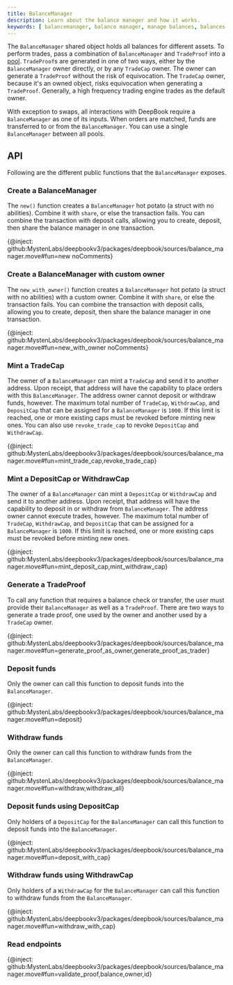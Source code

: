 ```yaml
---
title: BalanceManager
description: Learn about the balance manager and how it works.
keywords: [ balancemanager, balance manager, manage balances, balances for different assets, deepbook, deepbookv3, create balance manager, balance manager with custom owner, mint trade cap, trade cap, tradecap, DepositCap, WithdrawCap, deposit cap, withdraw cap, deposit funds, withdraw funds, generate a TradeProof, tradeproof ]
---
```


The `BalanceManager` shared object holds all balances for different assets. To perform trades, pass a combination of `BalanceManager` and `TradeProof` into a [pool](./design.mdx#pool). `TradeProof`s are generated in one of two ways, either by the `BalanceManager` owner directly, or by any `TradeCap` owner. The owner can generate a `TradeProof` without the risk of equivocation. The `TradeCap` owner, because it's an owned object, risks equivocation when generating a `TradeProof`. Generally, a high frequency trading engine trades as the default owner.

With exception to swaps, all interactions with DeepBook require a `BalanceManager` as one of its inputs. When orders are matched, funds are transferred to or from the `BalanceManager`. You can use a single `BalanceManager` between all pools.

## API

Following are the different public functions that the `BalanceManager` exposes.

### Create a BalanceManager

The `new()` function creates a `BalanceManager` hot potato (a struct with no abilities). Combine it with `share`, or else the transaction fails. You can combine the transaction with deposit calls, allowing you to create, deposit, then share the balance manager in one transaction.

{@inject: github:MystenLabs/deepbookv3/packages/deepbook/sources/balance_manager.move#fun=new noComments}

### Create a BalanceManager with custom owner

The `new_with_owner()` function creates a `BalanceManager` hot potato (a struct with no abilities) with a custom owner. Combine it with `share`, or else the transaction fails. You can combine the transaction with deposit calls, allowing you to create, deposit, then share the balance manager in one transaction.

{@inject: github:MystenLabs/deepbookv3/packages/deepbook/sources/balance_manager.move#fun=new_with_owner noComments}

### Mint a TradeCap

The owner of a `BalanceManager` can mint a `TradeCap` and send it to another address. Upon receipt, that address will have the capability to place orders with this `BalanceManager`. The address owner cannot deposit or withdraw funds, however. The maximum total number of `TradeCap`, `WithdrawCap`, and `DepositCap` that can be assigned for a `BalanceManager` is `1000`. If this limit is reached, one or more existing caps must be revoked before minting new ones. You can also use `revoke_trade_cap` to revoke `DepositCap` and `WithdrawCap`.

{@inject: github:MystenLabs/deepbookv3/packages/deepbook/sources/balance_manager.move#fun=mint_trade_cap,revoke_trade_cap}

### Mint a DepositCap or WithdrawCap

The owner of a `BalanceManager` can mint a `DepositCap` or `WithdrawCap` and send it to another address. Upon receipt, that address will have the capability to deposit in or withdraw from `BalanceManager`. The address owner cannot execute trades, however. The maximum total number of `TradeCap`, `WithdrawCap`, and `DepositCap` that can be assigned for a `BalanceManager` is `1000`. If this limit is reached, one or more existing caps must be revoked before minting new ones.

{@inject: github:MystenLabs/deepbookv3/packages/deepbook/sources/balance_manager.move#fun=mint_deposit_cap,mint_withdraw_cap}

### Generate a TradeProof

To call any function that requires a balance check or transfer, the user must provide their `BalanceManager` as well as a `TradeProof`. There are two ways to generate a trade proof, one used by the owner and another used by a `TradeCap` owner.

{@inject: github:MystenLabs/deepbookv3/packages/deepbook/sources/balance_manager.move#fun=generate_proof_as_owner,generate_proof_as_trader}

### Deposit funds

Only the owner can call this function to deposit funds into the `BalanceManager`.

{@inject: github:MystenLabs/deepbookv3/packages/deepbook/sources/balance_manager.move#fun=deposit}

### Withdraw funds

Only the owner can call this function to withdraw funds from the `BalanceManager`.

{@inject: github:MystenLabs/deepbookv3/packages/deepbook/sources/balance_manager.move#fun=withdraw,withdraw_all}

### Deposit funds using DepositCap

Only holders of a `DepositCap` for the `BalanceManager` can call this function to deposit funds into the `BalanceManager`.

{@inject: github:MystenLabs/deepbookv3/packages/deepbook/sources/balance_manager.move#fun=deposit_with_cap}

### Withdraw funds using WithdrawCap

Only holders of a `WithdrawCap` for the `BalanceManager` can call this function to withdraw funds from the `BalanceManager`.

{@inject: github:MystenLabs/deepbookv3/packages/deepbook/sources/balance_manager.move#fun=withdraw_with_cap}

### Read endpoints

{@inject: github:MystenLabs/deepbookv3/packages/deepbook/sources/balance_manager.move#fun=validate_proof,balance,owner,id}
